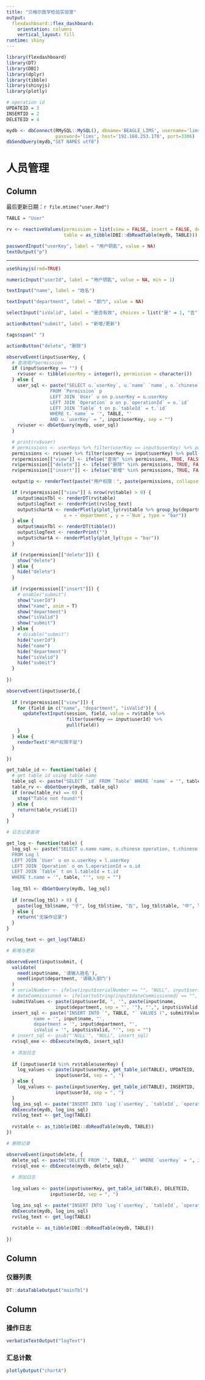 ```yaml
---
title: "贝格尔医学检验实验室"
output: 
  flexdashboard::flex_dashboard:
    orientation: columns
    vertical_layout: fill
runtime: shiny
---
```


```r
library(flexdashboard)
library(DT)
library(DBI)
library(dplyr)
library(tibble)
library(shinyjs)
library(plotly)

# operation id
UPDATEID = 3
INSERTID = 2
DELETEID = 4

mydb <- dbConnect(RMySQL::MySQL(), dbname='BEAGLE_LIMS', username='lims',
                  password='lims', host='192.168.253.178', port=3306)
dbSendQuery(mydb,"SET NAMES utf8")

```

人员管理
=====================================  

Column {.sidebar data-width=350}
-----------------------------------------------------------------------

最后更新日期：`r file.mtime("user.Rmd")`

```r
TABLE = "User"

rv <- reactiveValues(permission = list(view = FALSE, insert = FALSE, delete = FALSE),
                     table = as_tibble(DBI::dbReadTable(mydb, TABLE)))

passwordInput("userKey", label = "用户钥匙", value = NA)
textOutput("p")
```

***

```r
useShinyjs(rmd=TRUE)

numericInput("userId", label = "用户钥匙", value = NA, min = 1)

textInput("name", label = "姓名")

textInput("department", label = "部门", value = NA)

selectInput("isValid", label = "是否有效", choices = list("是" = 1, "否" = 0))

actionButton("submit", label = "新增/更新")

tags$span(" ")

actionButton("delete", "删除")

observeEvent(input$userKey, {
  # 查询用户permission
  if (input$userKey == "") {
    rv$user <- tibble(userKey = integer(), permission = character())
  } else {
    user_sql <- paste("SELECT u.`userKey`, u.`name` `name`, o.`chinese` `permission`, t.`name` tname
                FROM `Permission` p
                LEFT JOIN `User` u on p.userKey = u.userKey
                LEFT JOIN `Operation` o on p.`operationId` = o.`id`
                LEFT JOIN `Table` t on p.`tableId` = t.`id`
                WHERE t.`name` = '", TABLE, "'
                AND u.`userKey` = ", input$userKey, sep = "")
    rv$user <- dbGetQuery(mydb, user_sql)
  }

  # print(rv$user)
  # permissions <- userKeys %>% filter(userKey == input$userKey) %>% pull(permission)
  permissions <- rv$user %>% filter(userKey == input$userKey) %>% pull(permission)
  rv$permission[["view"]] <- ifelse("查询" %in% permissions, TRUE, FALSE)
  rv$permission[["delete"]] <- ifelse("删除" %in% permissions, TRUE, FALSE)
  rv$permission[["insert"]] <- ifelse("新增" %in% permissions, TRUE, FALSE)

  output$p <- renderText(paste("用户权限：", paste(permissions, collapse = "、")))

  if (rv$permission[["view"]] & nrow(rv$table) > 0) {
    output$mainTbl <- renderDT(rv$table)
    output$logText <- renderPrint(rv$log_text)
    output$chartA <- renderPlotly(plot_ly(rv$table %>% group_by(department) %>% summarise(Num = length(department)),
                     x = ~`department`, y = ~`Num`, type = "bar"))
  } else {
    output$mainTbl <- renderDT(tibble())
    output$logText <- renderPrint("")
    output$chartA <- renderPlotly(plot_ly(type = "bar"))
  }

  if (rv$permission[["delete"]]) {
    show("delete")
  } else {
    hide("delete")
  }
  
  if (rv$permission[["insert"]]) {
    # enable("submit")
    show("userId")
    show("name", anim = T)
    show("department")
    show("isValid")
    show("submit")
  } else {
    # disable("submit")
    hide("userId")
    hide("name")
    hide("department")
    hide("isValid")
    hide("submit")
  }
  
})

observeEvent(input$userId,{
  
  if (rv$permission[["view"]]) {
    for (field in c("name", "department", "isValid")) {
      updateTextInput(session, field, value = rv$table %>%
                      filter(userKey == input$userId) %>%
                      pull(field))
    }
  } else {
    renderText("用户权限不足")
  }

})

get_table_id <- function(table) {
  # get table id using table name
  table_sql <- paste("SELECT `id` FROM `Table` WHERE `name` = '", table, "'", sep = "")
  table_rv <- dbGetQuery(mydb, table_sql)
  if (nrow(table_rv) == 0) {
    stop("Table not found!")
  } else {
    return(table_rv$id[1])
  }
}

# 日志记录查询

get_log <- function(table) {
  log_sql <- paste("SELECT u.name name, o.chinese operation, t.chinese `table`, recordId, `timestamp` `time`
  FROM Log l
  LEFT JOIN `User` u on u.userKey = l.userKey
  LEFT JOIN `Operation` o on l.operationId = o.id
  LEFT JOIN `Table` t on l.tableId = t.id
  WHERE t.name = '", table, "'", sep = "")
  
  log_tbl <- dbGetQuery(mydb, log_sql)
  
  if (nrow(log_tbl) > 0) {
    paste(log_tbl$name, "于", log_tbl$time, "在", log_tbl$table, "中", log_tbl$operation, "了第", log_tbl$recordId,"号记录", sep = "")
  } else {
    return("无操作记录")
  }
}

rv$log_text <- get_log(TABLE)

# 新增与更新

observeEvent(input$submit, {
  validate(
    need(input$name, '请输入姓名'),
    need(input$department, '请输入部门')
  )
  # serialNumber <- ifelse(input$serialNumber == "", "NULL", input$serialNumber)
  # dateCommissioned <- ifelse(toString(input$dateCommissioned) == "", "NULL", toString(input$dateCommissioned))
  submitValues <- paste(input$userId, ", '", paste(input$name,
                  input$department, sep = "', '"), "',", input$isValid, ", now()", sep = "")
  insert_sql <- paste("INSERT INTO `", TABLE, "` VALUES (", submitValues, ") ON DUPLICATE KEY UPDATE
          name = '", input$name, "',
          department = '", input$department, "',
          isValid = '", input$isValid, "'", sep = "")
  # insert_sql <- gsub("'NULL'", "NULL", insert_sql)
  rv$sql_exe <- dbExecute(mydb, insert_sql)
  
  # 添加日志
  
  if (input$userId %in% rv$table$userKey) {
    log_values <- paste(input$userKey, get_table_id(TABLE), UPDATEID,
                  input$userId, sep = ", ")
  } else {
    log_values <- paste(input$userKey, get_table_id(TABLE), INSERTID,
                  input$userId, sep = ", ")
  }
  log_ins_sql <- paste("INSERT INTO `Log`(`userKey`, `tableId`, `operationId`, `recordId`, `values`, `timestamp`) VALUES (", log_values, ", \"", submitValues, "\" , now())", sep = "")
  dbExecute(mydb, log_ins_sql)
  rv$log_text <- get_log(TABLE)
  
  rv$table <- as_tibble(DBI::dbReadTable(mydb, TABLE))
})

# 删除记录

observeEvent(input$delete, {
  delete_sql <- paste("DELETE FROM `", TABLE, "` WHERE `userKey` = ", input$userId, sep = "")
  rv$sql_exe <- dbExecute(mydb, delete_sql)
  
  # 添加日志
  
  log_values <- paste(input$userKey, get_table_id(TABLE), DELETEID,
                input$userId, sep = ", ")

  log_ins_sql <- paste("INSERT INTO `Log`(`userKey`, `tableId`, `operationId`, `recordId`, `values`, `timestamp`) VALUES (", log_values, ", \"", NULL, "\" , now())", sep = "")
  dbExecute(mydb, log_ins_sql)
  rv$log_text <- get_log(TABLE)
  
  rv$table <- as_tibble(DBI::dbReadTable(mydb, TABLE))
  
})

```


Column {data-width=450}
-----------------------------------------------------------------------

### 仪器列表

```r
DT::dataTableOutput("mainTbl")
```

Column {data-width=200}
-----------------------------------------------------------------------

### 操作日志

```r
verbatimTextOutput("logText")

```

### 汇总计数

```r
plotlyOutput("chartA")
```

